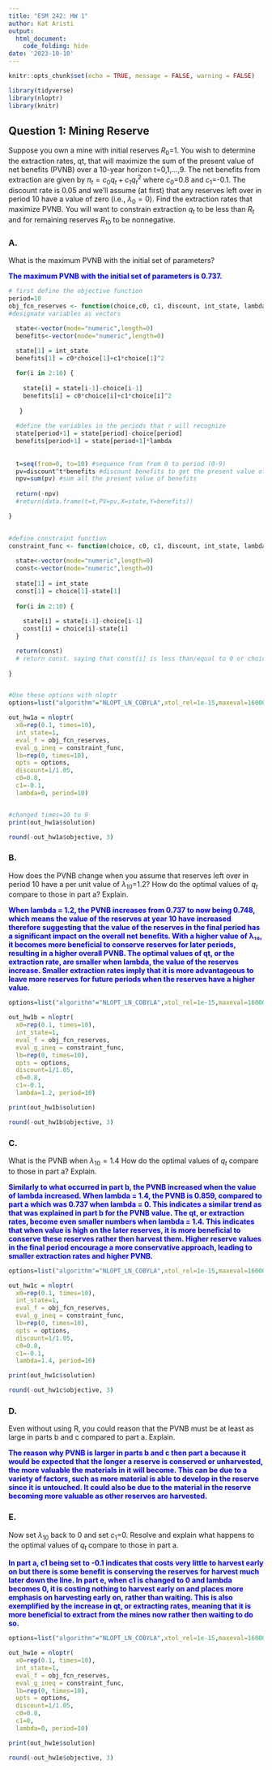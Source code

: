 ```yaml
---
title: "ESM 242: HW 1"
author: Kat Aristi
output: 
  html_document:
    code_folding: hide
date: '2023-10-10'
---
```


```r
knitr::opts_chunk$set(echo = TRUE, message = FALSE, warning = FALSE)
```

```r
library(tidyverse)
library(nloptr)
library(knitr)
```


## Question 1: Mining Reserve {.tabset}


Suppose you own a mine with initial reserves $R_0$=1. You wish to determine the extraction rates, qt, that will maximize the sum of the present value of net benefits (PVNB) over a 10-year horizon t=0,1,…,9.  The net benefits from extraction are given by $\pi_t=c_0q_t+c_1q_t^2$ where $c_0$=0.8 and $c_1$=-0.1.  The discount rate is 0.05 and we’ll assume (at first) that any reserves left over in period 10 have a value of zero (i.e., $\lambda_0=0$). Find the extraction rates that maximize PVNB.  You will want to constrain extraction $q_t$ to be less than $R_t$ and for remaining reserves $R_{10}$ to be nonnegative.  

### A. 

What is the maximum PVNB with the initial set of parameters?

<span style="color: blue;">**The maximum PVNB with the initial set of parameters is 0.737.**</span>



```r
# first define the objective function
period=10
obj_fcn_reserves <- function(choice,c0, c1, discount, int_state, lambda, period){
#designate variables as vectors

  state<-vector(mode="numeric",length=0)
  benefits<-vector(mode="numeric",length=0)
  
  state[1] = int_state
  benefits[1] = c0*choice[1]+c1*choice[1]^2

  for(i in 2:10) {
    
    state[i] = state[i-1]-choice[i-1]
    benefits[i] = c0*choice[i]+c1*choice[i]^2
  
   }
  
  #define the variables in the periods that r will recognize
  state[period+1] = state[period]-choice[period]
  benefits[period+1] = state[period+1]*lambda
  
  
  t=seq(from=0, to=10) #sequence from from 0 to period (0-9)
  pv=discount^t*benefits #discount benefits to get the present value of benefits 
  npv=sum(pv) #sum all the present value of benefits
  
  return(-npv)
  #return(data.frame(t=t,PV=pv,X=state,Y=benefits))

}
  

#define constraint function
constraint_func <- function(choice, c0, c1, discount, int_state, lambda, period) {
 
  state<-vector(mode="numeric",length=0)
  const<-vector(mode="numeric",length=0)
  
  state[1] = int_state
  const[1] = choice[1]-state[1]
  
  for(i in 2:10) {
    
    state[i] = state[i-1]-choice[i-1]
    const[i] = choice[i]-state[i]
  }

  return(const)
  # return const. saying that const[i] is less than/equal to 0 or choice[i] is less than or equal to state[i]
  
}


#Use these options with nloptr
options=list("algorithm"="NLOPT_LN_COBYLA",xtol_rel=1e-15,maxeval=16000)

out_hw1a = nloptr(
  x0=rep(0.1, times=10), 
  int_state=1,
  eval_f = obj_fcn_reserves, 
  eval_g_ineq = constraint_func,
  lb=rep(0, times=10),
  opts = options,
  discount=1/1.05,
  c0=0.8,
  c1=-0.1,
  lambda=0, period=10)


#changed times=10 to 9
print(out_hw1a$solution)

round(-out_hw1a$objective, 3) 

```


### B.

How does the PVNB change when you assume that reserves left over in period 10 have a per unit value of $\lambda_{10}$=1.2? How do the optimal values of $q_t$ compare to those in part a? Explain.

<span style="color: blue;">**When lambda = 1.2, the PVNB increases from 0.737 to now being 0.748, which means the value of the reserves at year 10 have increased therefore suggesting that the value of the reserves in the final period has a significant impact on the overall net benefits. With a higher value of λ₁₀, it becomes more beneficial to conserve reserves for later periods, resulting in a higher overall PVNB. The optimal values of qt, or the extraction rate, are smaller when lambda, the value of the reserves increase. Smaller extraction rates imply that it is more advantageous to leave more reserves for future periods when the reserves have a higher value. **
</span>

```r
options=list("algorithm"="NLOPT_LN_COBYLA",xtol_rel=1e-15,maxeval=16000)

out_hw1b = nloptr(
  x0=rep(0.1, times=10), 
  int_state=1,
  eval_f = obj_fcn_reserves, 
  eval_g_ineq = constraint_func,
  lb=rep(0, times=10),
  opts = options,
  discount=1/1.05,
  c0=0.8,
  c1=-0.1,
  lambda=1.2, period=10)

print(out_hw1b$solution)

round(-out_hw1b$objective, 3)


```


### C.

What is the PVNB when $\lambda_{10}=1.4$ How do the optimal values of $q_t$ compare to those in part a? Explain.

<span style="color: blue;">**Similarly to what occurred in part b, the PVNB increased when the value of lambda increased. When lambda = 1.4, the PVNB is 0.859, compared to part a which was 0.737 when lambda = 0. This indicates a similar trend as that was  explained in part b for the PVNB value. The qt, or extraction rates, become even smaller numbers when lambda = 1.4. This indicates that when value is high on the later reserves, it is more beneficial to conserve these reserves rather then harvest them. Higher reserve values in the final period encourage a more conservative approach, leading to smaller extraction rates and higher PVNB.**
</span>
```r

options=list("algorithm"="NLOPT_LN_COBYLA",xtol_rel=1e-15,maxeval=16000)

out_hw1c = nloptr(
  x0=rep(0.1, times=10), 
  int_state=1,
  eval_f = obj_fcn_reserves, 
  eval_g_ineq = constraint_func,
  lb=rep(0, times=10),
  opts = options,
  discount=1/1.05,
  c0=0.8,
  c1=-0.1,
  lambda=1.4, period=10)

print(out_hw1c$solution)

round(-out_hw1c$objective, 3)
```



### D.

Even without using R, you could reason that the PVNB must be at least as large in parts b and c compared to part a. Explain.

<span style="color: blue;">**The reason why PVNB is larger in parts b and c then part a because it would be expected that the longer a reserve is conserved or unharvested, the more valuable the materials in it will become. This can be due to a variety of factors, such as more material is able to develop in the reserve since it is untouched. It could also be due to the material in the reserve becoming more valuable as other reserves are harvested. **
</span>

### E.

Now set $\lambda_{10}$ back to 0 and set $c_1$=0. Resolve and explain what happens to the optimal values of $q_t$ compare to those in part a. 

<span style="color: blue;">**In part a, c1 being set to -0.1 indicates that costs very little to harvest early on but there is some benefit is conserving the reserves for harvest much later down the line. In part e, when c1 is changed to 0 and lambda becomes 0, it is costing nothing to harvest early on and places more emphasis on harvesting early on, rather than waiting. This is also exemplified by the increase in qt, or extracting rates, meaning that it is more beneficial to extract from the mines now rather then waiting to do so. **
</span>

```r
options=list("algorithm"="NLOPT_LN_COBYLA",xtol_rel=1e-15,maxeval=16000)

out_hw1e = nloptr(
  x0=rep(0.1, times=10), 
  int_state=1,
  eval_f = obj_fcn_reserves, 
  eval_g_ineq = constraint_func,
  lb=rep(0, times=10),
  opts = options,
  discount=1/1.05,
  c0=0.8,
  c1=0,
  lambda=0, period=10)

print(out_hw1e$solution)

round(-out_hw1e$objective, 3)
```



